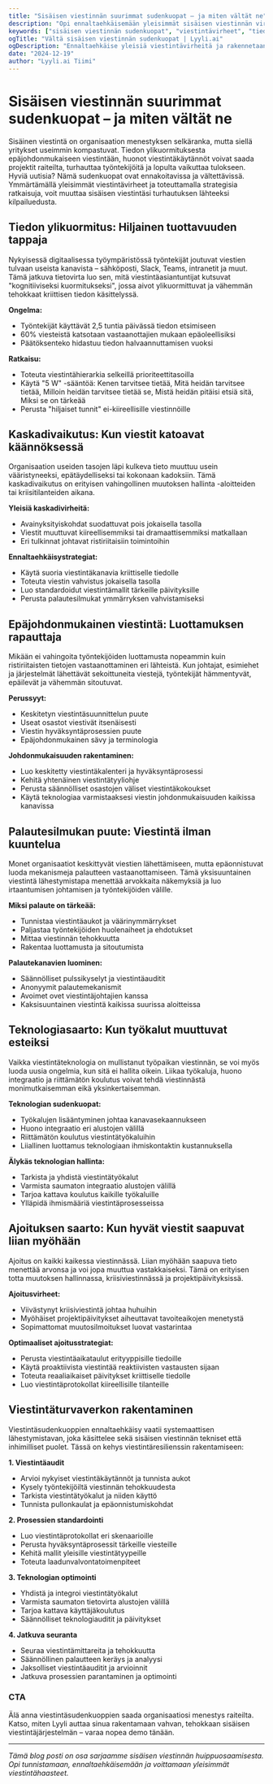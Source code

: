 ```yaml
---
title: "Sisäisen viestinnän suurimmat sudenkuopat – ja miten vältät ne"
description: "Opi ennaltaehkäisemään yleisimmät sisäisen viestinnän virheet ja rakentamaan vahva viestintäjärjestelmä, joka ohjaa menestystä."
keywords: ["sisäisen viestinnän sudenkuopat", "viestintävirheet", "tiedon ylikuormitus", "viestinnän johdonmukaisuus", "palautekanavat"]
ogTitle: "Vältä sisäisen viestinnän sudenkuopat | Lyyli.ai"
ogDescription: "Ennaltaehkäise yleisiä viestintävirheitä ja rakennetaan vahva sisäinen viestintäjärjestelmä."
date: "2024-12-19"
author: "Lyyli.ai Tiimi"
---
```


# Sisäisen viestinnän suurimmat sudenkuopat – ja miten vältät ne

Sisäinen viestintä on organisaation menestyksen selkäranka, mutta siellä yritykset useimmin kompastuvat. Tiedon ylikuormituksesta epäjohdonmukaiseen viestintään, huonot viestintäkäytännöt voivat saada projektit raiteilta, turhauttaa työntekijöitä ja lopulta vaikuttaa tulokseen. Hyviä uutisia? Nämä sudenkuopat ovat ennakoitavissa ja vältettävissä. Ymmärtämällä yleisimmät viestintävirheet ja toteuttamalla strategisia ratkaisuja, voit muuttaa sisäisen viestintäsi turhautuksen lähteeksi kilpailuedusta.

## Tiedon ylikuormitus: Hiljainen tuottavuuden tappaja

Nykyisessä digitaalisessa työympäristössä työntekijät joutuvat viestien tulvaan useista kanavista – sähköposti, Slack, Teams, intranetit ja muut. Tämä jatkuva tietovirta luo sen, mitä viestintäasiantuntijat kutsuvat "kognitiiviseksi kuormitukseksi", jossa aivot ylikuormittuvat ja vähemmän tehokkaat kriittisen tiedon käsittelyssä.

**Ongelma:**
- Työntekijät käyttävät 2,5 tuntia päivässä tiedon etsimiseen
- 60% viesteistä katsotaan vastaanottajien mukaan epäoleellisiksi
- Päätöksenteko hidastuu tiedon halvaannuttamisen vuoksi

**Ratkaisu:**
- Toteuta viestintähierarkia selkeillä prioriteettitasoilla
- Käytä "5 W" -sääntöä: Kenen tarvitsee tietää, Mitä heidän tarvitsee tietää, Milloin heidän tarvitsee tietää se, Mistä heidän pitäisi etsiä sitä, Miksi se on tärkeää
- Perusta "hiljaiset tunnit" ei-kiireellisille viestinnöille

## Kaskadivaikutus: Kun viestit katoavat käännöksessä

Organisaation useiden tasojen läpi kulkeva tieto muuttuu usein vääristyneeksi, epätäydelliseksi tai kokonaan kadoksiin. Tämä kaskadivaikutus on erityisen vahingollinen muutoksen hallinta -aloitteiden tai kriisitilanteiden aikana.

**Yleisiä kaskadivirheitä:**
- Avainyksityiskohdat suodattuvat pois jokaisella tasolla
- Viestit muuttuvat kiireellisemmiksi tai dramaattisemmiksi matkallaan
- Eri tulkinnat johtavat ristiriitaisiin toimintoihin

**Ennaltaehkäisystrategiat:**
- Käytä suoria viestintäkanavia kriittiselle tiedolle
- Toteuta viestin vahvistus jokaisella tasolla
- Luo standardoidut viestintämallit tärkeille päivityksille
- Perusta palautesilmukat ymmärryksen vahvistamiseksi

## Epäjohdonmukainen viestintä: Luottamuksen rapauttaja

Mikään ei vahingoita työntekijöiden luottamusta nopeammin kuin ristiriitaisten tietojen vastaanottaminen eri lähteistä. Kun johtajat, esimiehet ja järjestelmät lähettävät sekoittuneita viestejä, työntekijät hämmentyvät, epäilevät ja vähemmän sitoutuvat.

**Perussyyt:**
- Keskitetyn viestintäsuunnittelun puute
- Useat osastot viestivät itsenäisesti
- Viestin hyväksyntäprosessien puute
- Epäjohdonmukainen sävy ja terminologia

**Johdonmukaisuuden rakentaminen:**
- Luo keskitetty viestintäkalenteri ja hyväksyntäprosessi
- Kehitä yhtenäinen viestintätyyliohje
- Perusta säännölliset osastojen väliset viestintäkokoukset
- Käytä teknologiaa varmistaaksesi viestin johdonmukaisuuden kaikissa kanavissa

## Palautesilmukan puute: Viestintä ilman kuuntelua

Monet organisaatiot keskittyvät viestien lähettämiseen, mutta epäonnistuvat luoda mekanismeja palautteen vastaanottamiseen. Tämä yksisuuntainen viestintä lähestymistapa menettää arvokkaita näkemyksiä ja luo irtaantumisen johtamisen ja työntekijöiden välille.

**Miksi palaute on tärkeää:**
- Tunnistaa viestintäaukot ja väärinymmärrykset
- Paljastaa työntekijöiden huolenaiheet ja ehdotukset
- Mittaa viestinnän tehokkuutta
- Rakentaa luottamusta ja sitoutumista

**Palautekanavien luominen:**
- Säännölliset pulssikyselyt ja viestintäauditit
- Anonyymit palautemekanismit
- Avoimet ovet viestintäjohtajien kanssa
- Kaksisuuntainen viestintä kaikissa suurissa aloitteissa

## Teknologiasaarto: Kun työkalut muuttuvat esteiksi

Vaikka viestintäteknologia on mullistanut työpaikan viestinnän, se voi myös luoda uusia ongelmia, kun sitä ei hallita oikein. Liikaa työkaluja, huono integraatio ja riittämätön koulutus voivat tehdä viestinnästä monimutkaisemman eikä yksinkertaisemman.

**Teknologian sudenkuopat:**
- Työkalujen lisääntyminen johtaa kanavasekaannukseen
- Huono integraatio eri alustojen välillä
- Riittämätön koulutus viestintätyökaluihin
- Liiallinen luottamus teknologiaan ihmiskontaktin kustannuksella

**Älykäs teknologian hallinta:**
- Tarkista ja yhdistä viestintätyökalut
- Varmista saumaton integraatio alustojen välillä
- Tarjoa kattava koulutus kaikille työkaluille
- Ylläpidä ihmismääriä viestintäprosesseissa

## Ajoituksen saarto: Kun hyvät viestit saapuvat liian myöhään

Ajoitus on kaikki kaikessa viestinnässä. Liian myöhään saapuva tieto menettää arvonsa ja voi jopa muuttua vastakkaiseksi. Tämä on erityisen totta muutoksen hallinnassa, kriisiviestinnässä ja projektipäivityksissä.

**Ajoitusvirheet:**
- Viivästynyt kriisiviestintä johtaa huhuihin
- Myöhäiset projektipäivitykset aiheuttavat tavoiteaikojen menetystä
- Sopimattomat muutosilmoitukset luovat vastarintaa

**Optimaaliset ajoitusstrategiat:**
- Perusta viestintäaikataulut erityyppisille tiedoille
- Käytä proaktiivista viestintää reaktiivisten vastausten sijaan
- Toteuta reaaliaikaiset päivitykset kriittiselle tiedolle
- Luo viestintäprotokollat kiireellisille tilanteille

## Viestintäturvaverkon rakentaminen

Viestintäsudenkuoppien ennaltaehkäisy vaatii systemaattisen lähestymistavan, joka käsittelee sekä sisäisen viestinnän tekniset että inhimilliset puolet. Tässä on kehys viestintäresilienssin rakentamiseen:

**1. Viestintäaudit**
- Arvioi nykyiset viestintäkäytännöt ja tunnista aukot
- Kysely työntekijöiltä viestinnän tehokkuudesta
- Tarkista viestintätyökalut ja niiden käyttö
- Tunnista pullonkaulat ja epäonnistumiskohdat

**2. Prosessien standardointi**
- Luo viestintäprotokollat eri skenaarioille
- Perusta hyväksyntäprosessit tärkeille viesteille
- Kehitä mallit yleisille viestintätyypeille
- Toteuta laadunvalvontatoimenpiteet

**3. Teknologian optimointi**
- Yhdistä ja integroi viestintätyökalut
- Varmista saumaton tietovirta alustojen välillä
- Tarjoa kattava käyttäjäkoulutus
- Säännölliset teknologiauditit ja päivitykset

**4. Jatkuva seuranta**
- Seuraa viestintämittareita ja tehokkuutta
- Säännöllinen palautteen keräys ja analyysi
- Jaksolliset viestintäauditit ja arvioinnit
- Jatkuva prosessien parantaminen ja optimointi

### CTA
Älä anna viestintäsudenkuoppien saada organisaatiosi menestys raiteilta. Katso, miten Lyyli auttaa sinua rakentamaan vahvan, tehokkaan sisäisen viestintäjärjestelmän – varaa nopea demo tänään.

---

*Tämä blog posti on osa sarjaamme sisäisen viestinnän huippuosaamisesta. Opi tunnistamaan, ennaltaehkäisemään ja voittamaan yleisimmät viestintähaasteet.*
